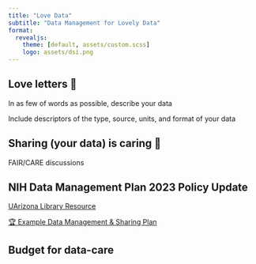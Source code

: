 ```yaml
---
title: "Love Data"
subtitle: "Data Management for Lovely Data"
format:
  revealjs:
    theme: [default, assets/custom.scss]
    logo: assets/dsi.png
---
```


## Love letters 💌

In as few of words as possible, describe your data

::: callout-important
Include descriptors of the type, source, units, and format of your data
:::

## Sharing (your data) is caring 💌

FAIR/CARE discussions

## NIH Data Management Plan 2023 Policy Update

[UArizona Library Resource](https://data.library.arizona.edu/data-management/nih-data-management-sharing-policy-2023)

[🏆 Example Data Management & Sharing Plan](https://dmphub.cdlib.org/dmps/doi:10.48321/D1BK5T)

## Budget for data-care
